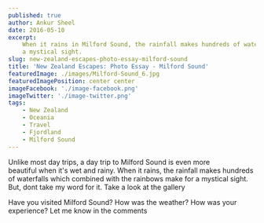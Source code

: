 ```yaml
---
published: true
author: Ankur Sheel
date: 2016-05-10
excerpt:
    When it rains in Milford Sound, the rainfall makes hundreds of waterfalls which combined with the rainbows make for
    a mystical sight.
slug: new-zealand-escapes-photo-essay-milford-sound
title: 'New Zealand Escapes: Photo Essay - Milford Sound'
featuredImage: ./images/Milford-Sound_6.jpg
featuredImagePosition: center center
imageFacebook: './image-facebook.png'
imageTwitter: './image-twitter.png'
tags:
    - New Zealand
    - Oceania
    - Travel
    - Fjordland
    - Milford Sound
---
```


Unlike most day trips, a day trip to Milford Sound is even more beautiful when it's wet and rainy. When it rains, the
rainfall makes hundreds of waterfalls which combined with the rainbows make for a mystical sight. But, dont take my word
for it. Take a look at the gallery

<ImageGallery relativeDirectory={props.path} />

Have you visited Milford Sound? How was the weather? How was your experience? Let me know in the comments
